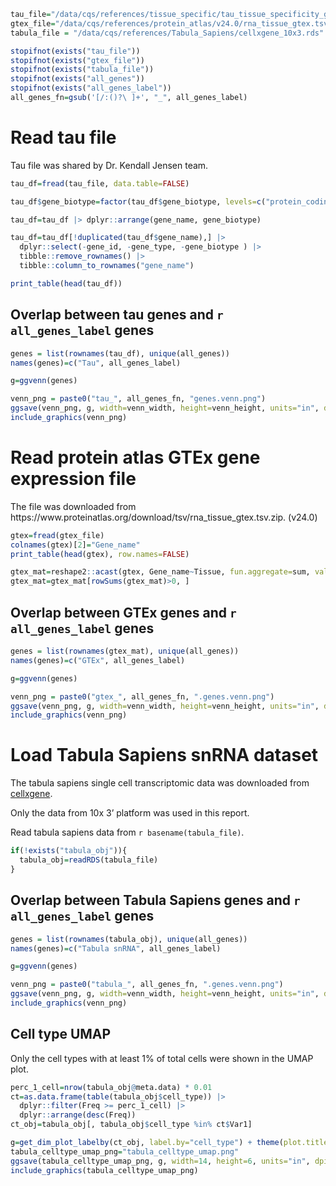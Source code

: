 ```r
tau_file="/data/cqs/references/tissue_specific/tau_tissue_specificity_gtex.csv"
gtex_file="/data/cqs/references/protein_atlas/v24.0/rna_tissue_gtex.tsv.zip"
tabula_file = "/data/cqs/references/Tabula_Sapiens/cellxgene_10x3.rds"
```

```r
stopifnot(exists("tau_file"))
stopifnot(exists("gtex_file"))
stopifnot(exists("tabula_file"))
stopifnot(exists("all_genes"))
stopifnot(exists("all_genes_label"))
all_genes_fn=gsub('[/:()?\ ]+', "_", all_genes_label)
```

# Read tau file

Tau file was shared by Dr. Kendall Jensen team.

```r
tau_df=fread(tau_file, data.table=FALSE)

tau_df$gene_biotype=factor(tau_df$gene_biotype, levels=c("protein_coding", "long_noncoding", "pseudogene", "short_noncoding", "TEC"))

tau_df=tau_df |> dplyr::arrange(gene_name, gene_biotype)

tau_df=tau_df[!duplicated(tau_df$gene_name),] |>
  dplyr::select(-gene_id, -gene_type, -gene_biotype ) |>
  tibble::remove_rownames() |>
  tibble::column_to_rownames("gene_name")

print_table(head(tau_df))
```

## Overlap between tau genes and `r all_genes_label` genes

```r
genes = list(rownames(tau_df), unique(all_genes))
names(genes)=c("Tau", all_genes_label)

g=ggvenn(genes)

venn_png = paste0("tau_", all_genes_fn, "genes.venn.png")
ggsave(venn_png, g, width=venn_width, height=venn_height, units="in", dpi=300, bg="white")
include_graphics(venn_png)
```

# Read protein atlas GTEx gene expression file

The file was downloaded from https://www.proteinatlas.org/download/tsv/rna_tissue_gtex.tsv.zip. (v24.0)

```r
gtex=fread(gtex_file)
colnames(gtex)[2]="Gene_name"
print_table(head(gtex), row.names=FALSE)

gtex_mat=reshape2::acast(gtex, Gene_name~Tissue, fun.aggregate=sum, value.var="nTPM")
gtex_mat=gtex_mat[rowSums(gtex_mat)>0, ]
```

## Overlap between GTEx genes and `r all_genes_label` genes

```r
genes = list(rownames(gtex_mat), unique(all_genes))
names(genes)=c("GTEx", all_genes_label)

g=ggvenn(genes)

venn_png = paste0("gtex_", all_genes_fn, ".genes.venn.png")
ggsave(venn_png, g, width=venn_width, height=venn_height, units="in", dpi=300, bg="white")
include_graphics(venn_png)
```

# Load Tabula Sapiens snRNA dataset

The tabula sapiens single cell transcriptomic data was downloaded from [cellxgene](https://datasets.cellxgene.cziscience.com/981bcf57-30cb-4a85-b905-e04373432fef.rds).

Only the data from 10x 3' platform was used in this report.

Read tabula sapiens data from `r basename(tabula_file)`.

```r
if(!exists("tabula_obj")){
  tabula_obj=readRDS(tabula_file)
}
```

## Overlap between Tabula Sapiens genes and `r all_genes_label` genes

```r
genes = list(rownames(tabula_obj), unique(all_genes))
names(genes)=c("Tabula snRNA", all_genes_label)

g=ggvenn(genes)

venn_png = paste0("tabula_", all_genes_fn, ".genes.venn.png")
ggsave(venn_png, g, width=venn_width, height=venn_height, units="in", dpi=300, bg="white")
include_graphics(venn_png)
```

## Cell type UMAP

Only the cell types with at least 1% of total cells were shown in the UMAP plot.

```r
perc_1_cell=nrow(tabula_obj@meta.data) * 0.01
ct=as.data.frame(table(tabula_obj$cell_type)) |>
  dplyr::filter(Freq >= perc_1_cell) |>
  dplyr::arrange(desc(Freq))
ct_obj=tabula_obj[, tabula_obj$cell_type %in% ct$Var1]

g=get_dim_plot_labelby(ct_obj, label.by="cell_type") + theme(plot.title=element_blank())
tabula_celltype_umap_png="tabula_celltype_umap.png"
ggsave(tabula_celltype_umap_png, g, width=14, height=6, units="in", dpi=300, bg="white")
include_graphics(tabula_celltype_umap_png)
```